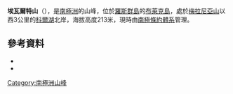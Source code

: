 {{coord|78|8|S|166|8|E|source:GNIS|display=title}}

'''埃瓦爾特山'''（{{lang-en|Mount Ewart}}），是[[南極洲|南極洲]]的山峰，位於[[羅斯群島|羅斯群島]]的[[布萊克島_(羅斯群島)|布萊克島]]，處於[[梅拉尼亞山|梅拉尼亞山]]以西3公里的[[科爾湖|科爾湖]]北岸，海拔高度213米，現時由[[南極條約體系|南極條約體系]]管理。

==參考資料==
*{{cite gnis | type = antarid | id = 17596| name = Ewart, Mount | accessdate = 2012-03-09}}
*{{usgs-gazetteer|id=17596|name=Ewart, Mount}}

{{Antarctica-geo-stub}}
[[Category:南極洲山峰|Category:南極洲山峰]]